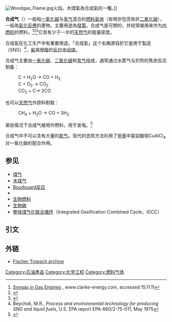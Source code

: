 {{Expand English|syngas}}

[[File:Woodgas_Flame.jpg|thumb]]火焰。木煤氣為合成氣的一種。]]


'''合成气'''（{{lang-en|Syngas 或 synthesis gas}}）一般指[[一氧化碳|一氧化碳]]与[[氢气|氢气]]混合的[[燃氣|燃料氣体]]（有時亦包含些許[[二氧化碳|二氧化碳]]），一般為[[氣化反應|氣化反應]]的產物，主要用途為[[發電|發電]]。合成气是可燃的，并经常被用来作为[[内燃机|内燃机]]的燃料。<ref>[http://www.clarke-energy.com/gas-type/synthesis-gas-syngas/ Syngas in Gas Engines] {{Wayback|url=http://www.clarke-energy.com/gas-type/synthesis-gas-syngas/ |date=20120827024737 }}, www.clarke-energy.com, accessed 15.11.11</ref><ref>{{Cite web |url=http://www.dailytech.com/Why+Let+it+go+to+Waste++Enerkem+Leaps+Ahead+With+TrashtoGas+Plans/article17817.htm |title=Syngas used in IC engines |accessdate=2013-10-04 |archive-date=2016-03-04 |archive-url=https://web.archive.org/web/20160304054919/http://www.dailytech.com/Why+Let+it+go+to+Waste++Enerkem+Leaps+Ahead+With+TrashtoGas+Plans/article17817.htm |dead-url=yes }}</ref><ref>{{Cite web |url=http://www.tandfonline.com/doi/abs/10.1080/00102200801963417 |title=Syngas used in IC engines 2 |accessdate=2013-10-04 |archive-date=2012-02-23 |archive-url=https://web.archive.org/web/20120223000259/http://www.tandfonline.com/doi/abs/10.1080/00102200801963417 |dead-url=no }}</ref>它具有少于一半的[[天然气|天然气]]的能量密度。

合成氣在化工生产中有重要用途。「合成氣」这个名稱源自於它是用于製造{{link-en|合成天然气|synthetic natural gas}}（SNG）<ref>Beychok, M.R., ''Process and environmental technology for producing SNG and liquid fuels'', U.S. EPA report EPA-660/2-75-011, May 1975</ref>、[[氨|氨]]與[[甲醇|甲醇]]的[[反应中间体|反应中间体]]。

合成气主要由[[一氧化碳|一氧化碳]]、[[二氧化碳|二氧化碳]]和[[氢气|氢气]]组成，通常通过水蒸气与炽热的焦炭反应制备：
:C + H<sub>2</sub>O → CO + H<sub>2</sub>
:C + O<sub>2</sub> → CO<sub>2</sub>
:CO<sub>2</sub> + C→ 2CO

也可以[[天然气|天然气]]作原料制取：
:CH<sub>4</sub> + H<sub>2</sub>O → CO + 3H<sub>2</sub>

某些情况下合成气被用作燃料，用于发电。<ref>{{Cite web |url=http://www.wte.org/waste.html |title=Waste-to-energy plants |accessdate=2008-05-10 |archive-date=2006-04-11 |archive-url=https://web.archive.org/web/20060411081417/http://www.wte.org/waste.html |dead-url=yes }}</ref>

合成气中不可以含有大量的[[氮气|氮气]]。现代的去除方法利用了[[甲苯|甲苯]]中氯铝酸铜CuAlCl<sub>4</sub>对一氧化碳的配合作用。

== 参见 ==
{{Portal box|能源|可再生能源}}
{{colbegin|2}}
*[[煤气|煤气]]
*[[木煤气|木煤气]]
*[[Boudouard反应|Boudouard反应]]
*{{link-en|部分氧化|Partial oxidation}}
*[[生物燃料|生物燃料]]
*[[生物碳|生物碳]]
*[[整体煤气化联合循环|整体煤气化联合循环]]（Integrated Gasification Combined Cycle，IGCC）
{{colend}}

==引文==
{{reflist}}

==外链==
*[http://www.fischer-tropsch.org// Fischer Tropsch archive]{{Wayback|url=http://www.fischer-tropsch.org// |date=20080512085606 }}

{{燃料氣體}}
[[Category:石油產品|Category:石油產品]]
[[Category:化学工程|Category:化学工程]]
[[Category:燃料气体|Category:燃料气体]]